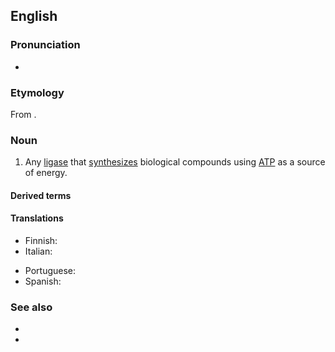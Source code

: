 {{also|Synthetase}}
==English==

===Pronunciation===
*{{IPA|en|/ˈsɪnθəteɪ̯s/|/ˈsɪnθəteɪ̯z/}}

===Etymology===
From {{affix|en|synthesis|-ase}}.

===Noun===
{{en-noun}}

# {{lb|en|enzyme}} Any [[ligase]] that [[synthesize]]s biological compounds using [[ATP]] as a source of energy.

====Derived terms====
{{der2|en
|phosphoribosylaminoimidazole synthetase
|antisynthetase
|selenophosphate synthetase
|nonsynthetase
|megasynthetase}}

====Translations====
{{trans-top|ligase that synthesizes biological compounds}}
* Finnish: {{t|fi|syntetaasi}}
* Italian: {{t+|it|sintetasi|f}}
{{trans-mid}}
* Portuguese: {{t|pt|sintetase|f}}
* Spanish: {{t|es|sintetasa|f}}
{{trans-bottom}}

===See also===
* {{l|en|carboxylase}}
* {{l|en|synthase}}
